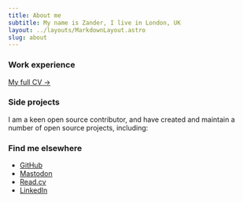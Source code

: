 ```yaml
---
title: About me
subtitle: My name is Zander, I live in London, UK
layout: ../layouts/MarkdownLayout.astro
slug: about
---
```



### Work experience

<WorkList />

[My full CV →](https://read.cv/mrmartineau)

### Side projects

I am a keen open source contributor, and have created and maintain a number of open source projects, including:

<ProjectList />

### Find me elsewhere

- [GitHub](https://github.com/mrmartineau)
- [Mastodon](https://toot.cafe/@zander)
- [Read.cv](https://read.cv/mrmartineau)
- [LinkedIn](https://www.linkedin.com/in/zandermartineau/)
